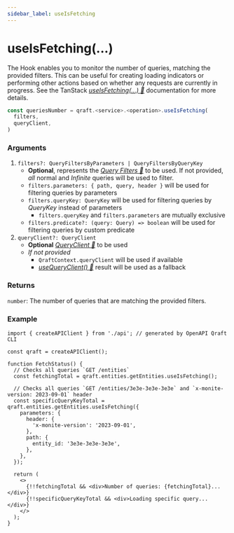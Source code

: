 ```yaml
---
sidebar_label: useIsFetching
---
```


# useIsFetching(...)

The Hook enables you to monitor the number of queries,
matching the provided filters. This can be useful for creating loading indicators
or performing other actions based on whether any requests are currently in progress.
See the TanStack [_useIsFetching(...) 🌴_](https://tanstack.com/query/latest/docs/framework/react/reference/useIsFetching) documentation for more details.

```ts
const queriesNumber = qraft.<service>.<operation>.useIsFetching(
  filters,
  queryClient,
)
```

### Arguments

1. `filters?: QueryFiltersByParameters | QueryFiltersByQueryKey`
   - **Optional**, represents the [_Query Filters 🌴_](https://tanstack.com/query/latest/docs/framework/react/guides/filters#query-filters)
     to be used. If not provided, _all_ normal and _Infinite_ queries will be used to filter.
   - `filters.parameters: { path, query, header }` will be used for filtering queries by parameters
   - `filters.queryKey: QueryKey` will be used for filtering queries by _QueryKey_ instead of parameters
     - `filters.queryKey` and `filters.parameters` are mutually exclusive
   - `filters.predicate?: (query: Query) => boolean` will be used for filtering queries by custom predicate
2. `queryClient?: QueryClient`
   - **Optional** [_QueryClient 🌴_](https://tanstack.com/query/latest/docs/reference/QueryClient) to be used
   - _If not provided_
     - `QraftContext.queryClient` will be used if available
     - [_useQueryClient() 🌴_](https://tanstack.com/query/latest/docs/framework/react/reference/useQueryClient)
       result will be used as a fallback

### Returns
`number`: The number of queries that are matching the provided filters.

### Example

```tsx title="src/FetchStatus.tsx"
import { createAPIClient } from './api'; // generated by OpenAPI Qraft CLI

const qraft = createAPIClient();

function FetchStatus() {
  // Checks all queries `GET /entities`
  const fetchingTotal = qraft.entities.getEntities.useIsFetching();

  // Checks all queries `GET /entities/3e3e-3e3e-3e3e` and `x-monite-version: 2023-09-01` header
  const specificQueryKeyTotal = qraft.entities.getEntities.useIsFetching({
    parameters: {
      header: {
        'x-monite-version': '2023-09-01',
      },
      path: {
        entity_id: '3e3e-3e3e-3e3e',
      },
    },
  });

  return (
    <>
      {!!fetchingTotal && <div>Number of queries: {fetchingTotal}...</div>}
      {!!specificQueryKeyTotal && <div>Loading specific query...</div>}
    </>
  );
}
```
